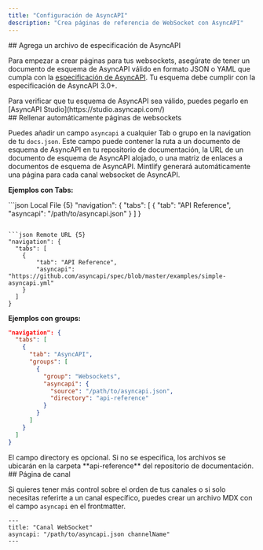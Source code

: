 ```yaml
---
title: "Configuración de AsyncAPI"
description: "Crea páginas de referencia de WebSocket con AsyncAPI"
---
```




<div id="add-an-asyncapi-specification-file">
  ## Agrega un archivo de especificación de AsyncAPI
</div>

Para empezar a crear páginas para tus websockets, asegúrate de tener un documento de esquema de AsyncAPI válido en formato JSON o YAML que cumpla con la [especificación de AsyncAPI](https://www.asyncapi.com/docs/reference/specification/v3.0.0). Tu esquema debe cumplir con la especificación de AsyncAPI 3.0+.

<Tip>
  Para verificar que tu esquema de AsyncAPI sea válido, puedes pegarlo en
  [AsyncAPI Studio](https://studio.asyncapi.com/)
</Tip>



<div id="auto-populate-websockets-pages">
  ## Rellenar automáticamente páginas de websockets
</div>

Puedes añadir un campo `asyncapi` a cualquier Tab o grupo en la navigation de tu `docs.json`. Este campo puede contener la ruta a un documento de esquema de AsyncAPI en tu repositorio de documentación, la URL de un documento de esquema de AsyncAPI alojado, o una matriz de enlaces a documentos de esquema de AsyncAPI. Mintlify generará automáticamente una página para cada canal websocket de AsyncAPI.

**Ejemplos con Tabs:**

<CodeGroup>
  ```json Local File {5}
  "navigation": {
    "tabs": [
      {
          "tab": "API Reference",
          "asyncapi": "/path/to/asyncapi.json"
      }
    ]
  }

  ```

  ```json Remote URL {5}
  "navigation": {
    "tabs": [
      {
          "tab": "API Reference",
          "asyncapi": "https://github.com/asyncapi/spec/blob/master/examples/simple-asyncapi.yml"
      }
    ]
  }
  ```
</CodeGroup>

**Ejemplos con groups:**

```json {8-11}
"navigation": {
  "tabs": [
    {
      "tab": "AsyncAPI",
      "groups": [
        {
          "group": "Websockets",
          "asyncapi": {
            "source": "/path/to/asyncapi.json",
            "directory": "api-reference"
          }
        }
      ]
    }
  ]
}
```

<Note>
  El campo directory es opcional. Si no se especifica, los archivos se ubicarán en
  la carpeta **api-reference** del repositorio de documentación.
</Note>


<div id="channel-page">
  ## Página de canal
</div>

Si quieres tener más control sobre el orden de tus canales o si solo necesitas referirte a un canal específico, puedes crear un archivo MDX con el campo `asyncapi` en el frontmatter.

```mdx
---
title: "Canal WebSocket"
asyncapi: "/path/to/asyncapi.json channelName"
---
```

